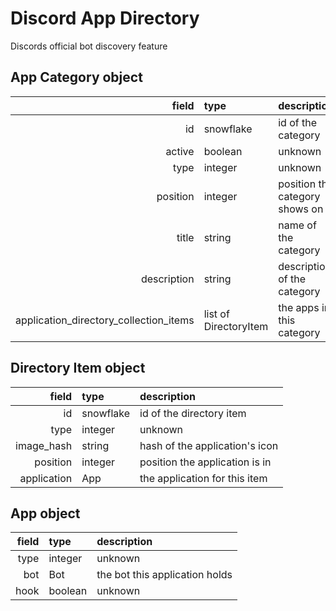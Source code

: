 # Discord App Directory

Discords official bot discovery feature

## App Category object
| field | type | description |
| --: | :-- | :-- |
| id | snowflake | id of the category |
| active | boolean | unknown |
| type | integer | unknown |
| position | integer | position the category shows on |
| title | string | name of the category |
| description | string | description of the category |
| application_directory_collection_items | list of DirectoryItem | the apps in this category |

## Directory Item object
| field | type | description |
| --: | :-- | :-- |
| id | snowflake | id of the directory item |
| type | integer | unknown |
| image_hash | string | hash of the application's icon |
| position | integer | position the application is in |
| application | App | the application for this item |

## App object
| field | type | description |
| --: | :-- | :-- |
| type | integer | unknown |
| bot | Bot | the bot this application holds |
| hook | boolean | unknown |
